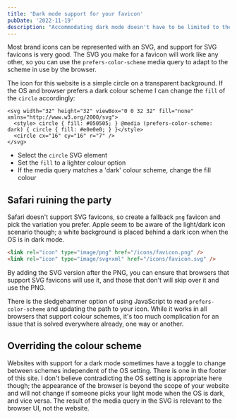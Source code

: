 ```yaml
---
title: 'Dark mode support for your favicon'
pubDate: '2022-11-19'
description: "Accommodating dark mode doesn't have to be limited to the confines of the viewport; you can adapt your brand's icon to remain prominent in the browser UI, too"
---
```


Most brand icons can be represented with an SVG, and support for SVG favicons is very good. The SVG you make for a favicon will work like any other, so you can use the `prefers-color-scheme` media query to adapt to the scheme in use by the browser.

The icon for this website is a simple circle on a transparent background. If the OS and browser prefers a dark colour scheme I can change the `fill` of the `circle` accordingly:

```SVG
<svg width="32" height="32" viewBox="0 0 32 32" fill="none" xmlns="http://www.w3.org/2000/svg">
  <style> circle { fill: #050505; } @media (prefers-color-scheme: dark) { circle { fill: #e0e0e0; } }</style>
  <circle cx="16" cy="16" r="7" />
</svg>
```

- Select the `circle` SVG element
- Set the `fill` to a lighter colour option
- If the media query matches a 'dark' colour scheme, change the fill colour

## Safari ruining the party

Safari doesn't support SVG favicons, so create a fallback `png` favicon and pick the variation you prefer. Apple seem to be aware of the light/dark icon scenario though; a white background is placed behind a dark icon when the OS is in dark mode.

```html
<link rel="icon" type="image/png" href="/icons/favicon.png" />
<link rel="icon" type="image/svg+xml" href="/icons/favicon.svg" />
```

By adding the SVG version after the PNG, you can ensure that browsers that support SVG favicons will use it, and those that don't will skip over it and use the PNG.

There is the sledgehammer option of using JavaScript to read `prefers-color-scheme` and updating the path to your icon. While it works in all browsers that support colour schemes, it's too much complication for an issue that is solved everywhere already, one way or another.

## Overriding the colour scheme

Websites with support for a dark mode sometimes have a toggle to change between schemes independent of the OS setting. There is one in the footer of this site. I don't believe contradicting the OS setting is appropriate here though; the appearance of the browser is beyond the scope of your website and will not change if someone picks your light mode when the OS is dark, and vice versa. The result of the media query in the SVG is relevant to the browser UI, not the website.
